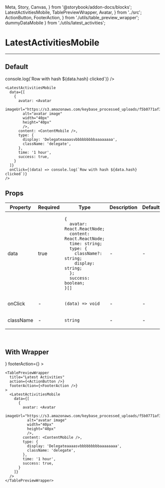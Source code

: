   Meta, Story, Canvas,
} from '@storybook/addon-docs/blocks';
  LatestActivitiesMobile,
  TablePreviewWrapper,
  Avatar,
} from '../src';
  ActionButton, FooterAction,
} from './utils/table_preview_wrapper';
  dummyDataMobile
} from './utils/latest_activities';

<Meta title="LatestActivitiesMobile" component={LatestActivitiesMobile} />

# LatestActivitiesMobile
---

## Default
<Canvas>
  <Story name="Default">
    <LatestActivitiesMobile
      data={dummyDataMobile}
      onClick={(data) => console.log(`Row with hash ${data.hash} clicked`)}
    />
  </Story>
</Canvas>

```
<LatestActivitiesMobile
  data={[
    {
      avatar: <Avatar
        imageUrl="https://s3.amazonaws.com/keybase_processed_uploads/f5b0771af36b2e3d6a196a29751e1f05_360_360.jpeg"
        alt="avatar image"
        width="40px"
        height="40px"
        />,
      content: <ContentMobile />,
      type: {
        display: 'Delegateaaaasvbbbbbbbbbaaaaaaaa',
        className: 'delegate',
      },
      time: '1 hour',
      success: true,
    }
  ]}
  onClick={(data) => console.log(`Row with hash ${data.hash} clicked`)}
/>
```

## Props
<table>
  <thead>
    <tr>
      <th>Property</th>
      <th>Required</th>
      <th>Type</th>
      <th>Description</th>
      <th>Default</th>
    </tr>
  </thead>
<tbody>
  <tr>
    <td>data</td>
    <td>true</td>
    <td>

```
{
  avatar: React.ReactNode;
  content: React.ReactNode;
  time: string;
  type: {
    className?: string;
    display: string;
  };
  success: boolean;
}[]
```

  </td>
    <td>-</td>
    <td>-</td>
  </tr>

  <tr>
    <td>onClick</td>
    <td>-</td>
    <td>

`(data) => void`

  </td>
    <td>-</td>
    <td>-</td>
  </tr>

  <tr>
    <td>className</td>
    <td>-</td>
    <td>

`string`

  </td>
    <td>-</td>
    <td>-</td>
  </tr>
</tbody>
</table>
<br/>

## With Wrapper
<Canvas>
  <Story name="With TabletPreviewWrapper">
    <TablePreviewWrapper
      title="Latest Activities"
      action={<ActionButton />}
      footerAction={<FooterAction />}
    >
      <LatestActivitiesMobile
        data={dummyDataMobile}
      />
    </TablePreviewWrapper>
  </Story>
</Canvas>

```
<TablePreviewWrapper
  title="Latest Activities"
  action={<ActionButton />}
  footerAction={<FooterAction />}
>
  <LatestActivitiesMobile
    data={[
      {
        avatar: <Avatar
          imageUrl="https://s3.amazonaws.com/keybase_processed_uploads/f5b0771af36b2e3d6a196a29751e1f05_360_360.jpeg"
          alt="avatar image"
          width="40px"
          height="40px"
          />,
        content: <ContentMobile />,
        type: {
          display: 'Delegateaaaasvbbbbbbbbbaaaaaaaa',
          className: 'delegate',
        },
        time: '1 hour',
        success: true,
      }
    ]}
  />
</TablePreviewWrapper>
```
